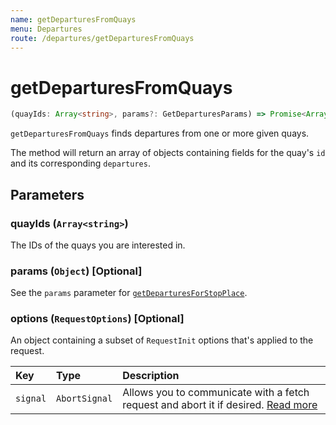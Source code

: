 ```yaml
---
name: getDeparturesFromQuays
menu: Departures
route: /departures/getDeparturesFromQuays
---
```


# getDeparturesFromQuays

```typescript
(quayIds: Array<string>, params?: GetDeparturesParams) => Promise<Array<{ id: string, departures: Departure[] } | undefined>>
```

`getDeparturesFromQuays` finds departures from one or more given quays.

The method will return an array of objects containing fields for the quay's `id` and its corresponding `departures`.

## Parameters

### quayIds (`Array<string>`)

The IDs of the quays you are interested in.

### params (`Object`) [Optional]

See the `params` parameter for [`getDeparturesForStopPlace`](/departures/getDeparturesFromStopPlace#params-object-optional).

### options (`RequestOptions`) [Optional]

An object containing a subset of `RequestInit` options that's applied to the request.

| Key      | Type          | Description                                                                                                                                       |
| :------- | :------------ | :------------------------------------------------------------------------------------------------------------------------------------------------ |
| `signal` | `AbortSignal` | Allows you to communicate with a fetch request and abort it if desired. [Read more](https://developer.mozilla.org/en-US/docs/Web/API/AbortSignal) |
